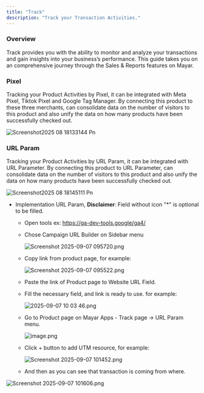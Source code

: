 ```yaml
---
title: "Track"
description: "Track your Transaction Activities."
---
```


### Overview

Track provides you with the ability to monitor and analyze your transactions and gain insights into your business’s performance. This guide takes you on an comprehensive journey through the Sales & Reports features on Mayar.

### Pixel

Tracking your Product Activities by Pixel, it can be integrated with Meta Pixel, Tiktok Pixel and Google Tag Manager. By connecting this product to these three merchants, can consolidate data on the number of visitors to this product and also unify the data on how many products have been successfully checked out.

![Screenshot2025 08 18133144 Pn](/images/Screenshot2025-08-18133144.png)

### URL Param

Tracking your Product Activities by URL Param, it can be integrated with URL Parameter. By connecting this product to URL Parameter, can consolidate data on the number of visitors to this product and also unify the data on how many products have been successfully checked out.

![Screenshot2025 08 18145111 Pn](/images/Screenshot2025-08-18145111.png)

- Implementation URL Param, **Disclaimer**: Field without icon "\*" is optional to be filled.
  - Open tools ex: https://ga-dev-tools.google/ga4/
  - Chose Campaign URL Builder on Sidebar menu

    ![Screenshot 2025-09-07 095720.png](/images/Screenshot2025-09-07095720.png)
  - Copy link from product page, for example:

    ![Screenshot 2025-09-07 095522.png](/images/Screenshot2025-09-07095522.png)
  - Paste the link of Product page to Website URL Field.
  - Fill the necessary field, and link is ready to use. for example:

    ![2025-09-07 10 03 46.png](/images/2025-09-07100346.png)
  - Go to Product page on Mayar Apps - Track page -\> URL Param menu.

    ![image.png](/images/image.png)
  - Click \+ button to add UTM resource, for example:

    ![Screenshot 2025-09-07 101452.png](/images/Screenshot2025-09-07101452.png)
  - And then as you can see that transaction is coming from where.

![Screenshot 2025-09-07 101606.png](/images/Screenshot2025-09-07101606.png)